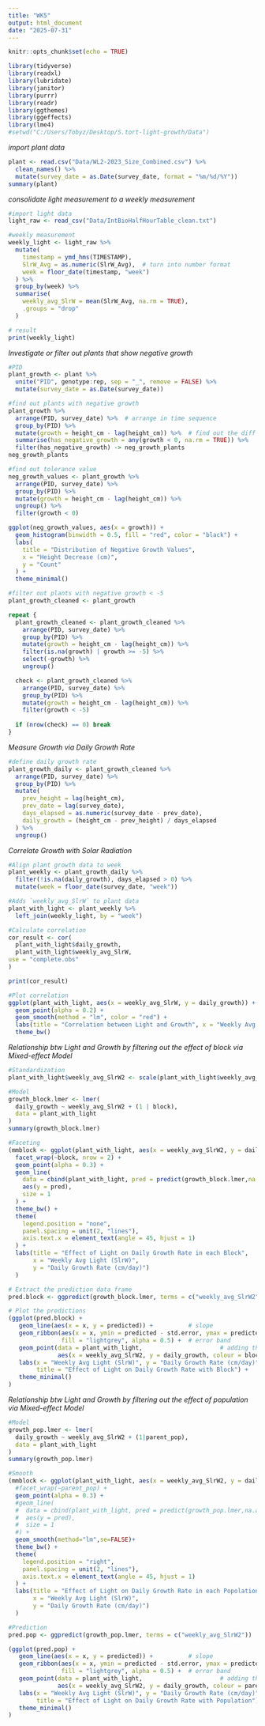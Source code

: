 ```yaml
---
title: "WK5"
output: html_document
date: "2025-07-31"
---
```


```r
knitr::opts_chunk$set(echo = TRUE)
```

```r
library(tidyverse)
library(readxl)
library(lubridate)
library(janitor)
library(purrr)
library(readr)
library(ggthemes)
library(ggeffects)
library(lme4)
#setwd("C:/Users/Tobyz/Desktop/S.tort-light-growth/Data")
```

*import plant data*

```r
plant <- read.csv("Data/WL2-2023_Size_Combined.csv") %>%
  clean_names() %>%
  mutate(survey_date = as.Date(survey_date, format = "%m/%d/%Y"))
summary(plant)
```

*consolidate light measurement to a weekly measurement*

```r
#import light data
light_raw <- read_csv("Data/IntBioHalfHourTable_clean.txt")

#weekly measurement
weekly_light <- light_raw %>%
  mutate(
    timestamp = ymd_hms(TIMESTAMP),
    SlrW_Avg = as.numeric(SlrW_Avg),  # turn into number format
    week = floor_date(timestamp, "week")
  ) %>%
  group_by(week) %>%
  summarise(
    weekly_avg_SlrW = mean(SlrW_Avg, na.rm = TRUE),
    .groups = "drop"
  )

# result
print(weekly_light)
```

*Investigate or filter out plants that show negative growth*

```r
#PID
plant_growth <- plant %>%
  unite("PID", genotype:rep, sep = "_", remove = FALSE) %>%
  mutate(survey_date = as.Date(survey_date))

#find out plants with negative growth
plant_growth %>%
  arrange(PID, survey_date) %>%  # arrange in time sequence
  group_by(PID) %>%
  mutate(growth = height_cm - lag(height_cm)) %>%  # find out the diff btw nearby dates
  summarise(has_negative_growth = any(growth < 0, na.rm = TRUE)) %>% 
  filter(has_negative_growth) -> neg_growth_plants
neg_growth_plants

#find out tolerance value
neg_growth_values <- plant_growth %>%
  arrange(PID, survey_date) %>%
  group_by(PID) %>%
  mutate(growth = height_cm - lag(height_cm)) %>%
  ungroup() %>%
  filter(growth < 0)

ggplot(neg_growth_values, aes(x = growth)) +
  geom_histogram(binwidth = 0.5, fill = "red", color = "black") +
  labs(
    title = "Distribution of Negative Growth Values",
    x = "Height Decrease (cm)",
    y = "Count"
  ) +
  theme_minimal()

#filter out plants with negative growth < -5
plant_growth_cleaned <- plant_growth

repeat {
  plant_growth_cleaned <- plant_growth_cleaned %>%
    arrange(PID, survey_date) %>%
    group_by(PID) %>%
    mutate(growth = height_cm - lag(height_cm)) %>%
    filter(is.na(growth) | growth >= -5) %>%
    select(-growth) %>%
    ungroup()

  check <- plant_growth_cleaned %>%
    arrange(PID, survey_date) %>%
    group_by(PID) %>%
    mutate(growth = height_cm - lag(height_cm)) %>%
    filter(growth < -5)
  
  if (nrow(check) == 0) break
}
```

*Measure Growth via Daily Growth Rate*

```r
#define daily growth rate
plant_growth_daily <- plant_growth_cleaned %>%
  arrange(PID, survey_date) %>%
  group_by(PID) %>%
  mutate(
    prev_height = lag(height_cm),
    prev_date = lag(survey_date),
    days_elapsed = as.numeric(survey_date - prev_date),
    daily_growth = (height_cm - prev_height) / days_elapsed
  ) %>%
  ungroup()
```

*Correlate Growth with Solar Radiation*

```r
#Align plant growth data to week
plant_weekly <- plant_growth_daily %>%
  filter(!is.na(daily_growth), days_elapsed > 0) %>%
  mutate(week = floor_date(survey_date, "week"))

#Adds `weekly_avg_SlrW` to plant data
plant_with_light <- plant_weekly %>%
  left_join(weekly_light, by = "week")  

#Calculate correlation
cor_result <- cor(
  plant_with_light$daily_growth,
  plant_with_light$weekly_avg_SlrW,
use = "complete.obs"
)

print(cor_result)

#Plot correlation
ggplot(plant_with_light, aes(x = weekly_avg_SlrW, y = daily_growth)) +
  geom_point(alpha = 0.2) +
  geom_smooth(method = "lm", color = "red") +
  labs(title = "Correlation between Light and Growth", x = "Weekly Avg Light (SlrW)", y = "Daily Growth (cm/day)") +
  theme_bw()
```

*Relationship btw Light and Growth by filtering out the effect of block via Mixed-effect Model*

```r
#Standardization
plant_with_light$weekly_avg_SlrW2 <- scale(plant_with_light$weekly_avg_SlrW, center = TRUE, scale = TRUE)

#Model
growth_block.lmer <- lmer(
  daily_growth ~ weekly_avg_SlrW2 + (1 | block),
  data = plant_with_light
)
summary(growth_block.lmer)

#Faceting
(mmblock <- ggplot(plant_with_light, aes(x = weekly_avg_SlrW2, y = daily_growth)) +
  facet_wrap(~block, nrow = 2) + 
  geom_point(alpha = 0.3) +
  geom_line(
    data = cbind(plant_with_light, pred = predict(growth_block.lmer,na.action = na.exclude)),
    aes(y = pred),
    size = 1
  ) +
  theme_bw() +
  theme(
    legend.position = "none",
    panel.spacing = unit(2, "lines"),
    axis.text.x = element_text(angle = 45, hjust = 1)
  ) +
  labs(title = "Effect of Light on Daily Growth Rate in each Block",
       x = "Weekly Avg Light (SlrW)",
       y = "Daily Growth Rate (cm/day)")
  )

# Extract the prediction data frame
pred.block <- ggpredict(growth_block.lmer, terms = c("weekly_avg_SlrW2"))  # this gives overall predictions for the model

# Plot the predictions 
(ggplot(pred.block) + 
   geom_line(aes(x = x, y = predicted)) +          # slope
   geom_ribbon(aes(x = x, ymin = predicted - std.error, ymax = predicted + std.error), 
               fill = "lightgrey", alpha = 0.5) +  # error band
   geom_point(data = plant_with_light,                      # adding the raw data (scaled values)
              aes(x = weekly_avg_SlrW2, y = daily_growth, colour = block)) + 
   labs(x = "Weekly Avg Light (SlrW)", y = "Daily Growth Rate (cm/day)", 
        title = "Effect of Light on Daily Growth Rate with Block") + 
   theme_minimal()
)
```

*Relationship btw Light and Growth by filtering out the effect of population via Mixed-effect Model*

```r
#Model
growth_pop.lmer <- lmer(
  daily_growth ~ weekly_avg_SlrW2 + (1|parent_pop),
  data = plant_with_light
)
summary(growth_pop.lmer)

#Smooth
(mmblock <- ggplot(plant_with_light, aes(x = weekly_avg_SlrW2, y = daily_growth, colour = parent_pop)) +
  #facet_wrap(~parent_pop) + 
  geom_point(alpha = 0.3) +
  #geom_line(
  #  data = cbind(plant_with_light, pred = predict(growth_pop.lmer,na.action = na.exclude)),
  #  aes(y = pred),
  #  size = 1
  #) +
  geom_smooth(method="lm",se=FALSE)+
  theme_bw() +
  theme(
    legend.position = "right",
    panel.spacing = unit(2, "lines"),
    axis.text.x = element_text(angle = 45, hjust = 1)
  ) +
  labs(title = "Effect of Light on Daily Growth Rate in each Popolation",
       x = "Weekly Avg Light (SlrW)",
       y = "Daily Growth Rate (cm/day)")
  )

#Prediction
pred.pop <- ggpredict(growth_pop.lmer, terms = c("weekly_avg_SlrW2"))  

(ggplot(pred.pop) + 
   geom_line(aes(x = x, y = predicted)) +          # slope
   geom_ribbon(aes(x = x, ymin = predicted - std.error, ymax = predicted + std.error), 
               fill = "lightgrey", alpha = 0.5) +  # error band
   geom_point(data = plant_with_light,                      # adding the raw data (scaled values)
              aes(x = weekly_avg_SlrW2, y = daily_growth, colour = parent_pop)) + 
   labs(x = "Weekly Avg Light (SlrW)", y = "Daily Growth Rate (cm/day)", 
        title = "Effect of Light on Daily Growth Rate with Population") + 
   theme_minimal()
)
```
